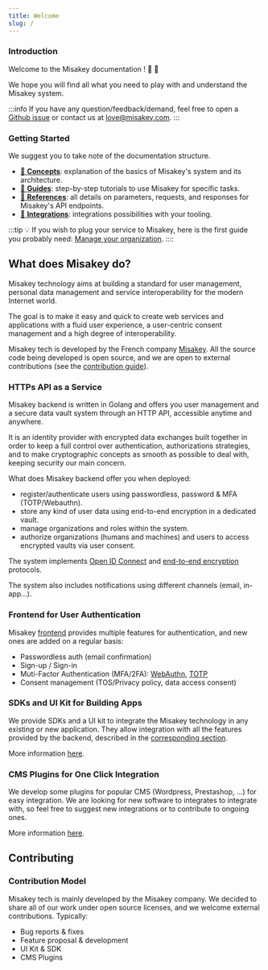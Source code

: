 ```yaml
---
title: Welcome
slug: /
---
```


### Introduction

Welcome to the Misakey documentation ! :tada: :wave:

We hope you will find all what you need to play with and understand the Misakey system.

:::info
If you have any question/feedback/demand, feel free to open a [Github issue](https://github.com/misakey/backend/issues/new) or contact us at [love@misakey.com](mailto:love@misakey.com).
:::

### Getting Started

We suggest you to take note of the documentation structure.

- [:file_folder: **Concepts**](concepts/overview.mdx): explanation of the basics of Misakey's system and its architecture.
- [:file_folder: **Guides**](guides/overview.mdx): step-by-step tutorials to use Misakey for specific tasks.
- [:file_folder: **References**](references/overview.mdx): all details on parameters, requests, and responses for Misakey's API endpoints.
- [:file_folder: **Integrations**](integrations/overview.mdx): integrations possibilities with your tooling.

:::tip
:bulb: If you wish to plug your service to Misakey, here is the first guide you probably need: [Manage your organization](guides/your-org.mdx).
::::

## What does Misakey do?

Misakey technology aims at building a standard for user management, personal data management and service interoperability for the modern Internet world.

The goal is to make it easy and quick to create web services and applications with a fluid user experience, a user-centric consent management and a high degree of interoperability.

Misakey tech is developed by the French company [Misakey](https://about.misakey.com). All the source code being developed is open source, and we are open to external contributions (see the [contribution guide](concepts/overview.mdx#contributing)).

### HTTPs API as a Service

Misakey backend is written in Golang and offers you user management and a secure data vault system through an HTTP API, accessible anytime and anywhere.

It is an identity provider with encrypted data exchanges built together in order to keep a full control over authentication, authorizations strategies, and to make cryptographic concepts as smooth as possible to deal with, keeping security our main concern.

What does Misakey backend offer you when deployed:

- register/authenticate users using passwordless, password & MFA (TOTP/Webauthn).
- store any kind of user data using end-to-end encryption in a dedicated vault.
- manage organizations and roles within the system.
- authorize organizations (humans and machines) and users to access encrypted vaults via user consent.

The system implements [Open ID Connect](https://openid.net/specs/openid-connect-core-1_0.html) and [end-to-end encryption](https://about.misakey.com/cryptography/white-paper.html) protocols.

The system also includes notifications using different channels (email, in-app...).

### Frontend for User Authentication

Misakey [frontend](https://app.misakey.com) provides multiple features for authentication, and new ones are added on a regular basis:
- Passwordless auth (email confirmation)
- Sign-up / Sign-in
- Muti-Factor Authentication (MFA/2FA): [WebAuthn](https://webauthn.io/), [TOTP](https://tools.ietf.org/html/rfc6238)
- Consent management (TOS/Privacy policy, data access consent)

### SDKs and UI Kit for Building Apps

We provide SDKs and a UI kit to integrate the Misakey technology in any existing or new application. They allow integration with all the features provided by the backend, described in the [corresponding section](concepts/overview.mdx#https-api-as-a-service).

More information [here](/integrations/sdk-integrations.mdx).

### CMS Plugins for One Click Integration

We develop some plugins for popular CMS (Wordpress, Prestashop, ...) for easy integration.
We are looking for new software to integrates to integrate with, so feel free to suggest new integrations or  to contribute to ongoing ones.

More information [here](/integrations/cms-integrations.mdx).

## Contributing

### Contribution Model

Misakey tech is mainly developed by the Misakey company. We decided to share all of our work under open source licenses, and we welcome external contributions. Typically:
- Bug reports & fixes
- Feature proposal & development
- UI Kit & SDK
- CMS Plugins